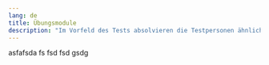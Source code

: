 ```yaml
---
lang: de
title: Übungsmodule
description: "Im Vorfeld des Tests absolvieren die Testpersonen ähnliche Tests, ohne dass bewertet wird. Sie werden auf diese Art vertraut mit den die typischen Interaktionen und der Navigation"
---
```


asfafsda
fs
fsd
fsd
gsdg